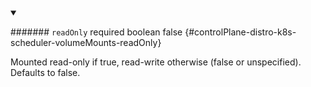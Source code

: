 
<details className="config-field" data-expandable="false" open>
<summary>

####### `readOnly` <span className="config-field-required" data-required="false">required</span> <span className="config-field-type">boolean</span> <span className="config-field-default">false</span> <span className="config-field-enum"></span> {#controlPlane-distro-k8s-scheduler-volumeMounts-readOnly}

Mounted read-only if true, read-write otherwise (false or unspecified).
Defaults to false.

</summary>



</details>
